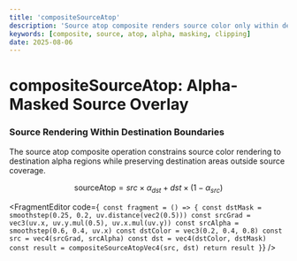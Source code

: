 ```yaml
---
title: 'compositeSourceAtop'
description: 'Source atop composite renders source color only within destination alpha boundaries while preserving destination areas outside source coverage'
keywords: [composite, source, atop, alpha, masking, clipping]
date: 2025-08-06
---
```



# compositeSourceAtop: Alpha-Masked Source Overlay

### Source Rendering Within Destination Boundaries

The source atop composite operation constrains source color rendering to destination alpha regions while preserving destination areas outside source coverage.

$$
\text{sourceAtop} = src \times \alpha_{dst} + dst \times (1 - \alpha_{src})
$$

<FragmentEditor
        code={`
const fragment = () => {
        const dstMask = smoothstep(0.25, 0.2, uv.distance(vec2(0.5)))
        const srcGrad = vec3(uv.x, uv.y.mul(0.5), uv.x.mul(uv.y))
        const srcAlpha = smoothstep(0.6, 0.4, uv.x)
        const dstColor = vec3(0.2, 0.4, 0.8)
        const src = vec4(srcGrad, srcAlpha)
        const dst = vec4(dstColor, dstMask)
        const result = compositeSourceAtopVec4(src, dst)
        return result
}`}
/>